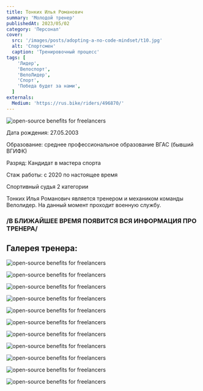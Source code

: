 ```yaml
---
title: Тонких Илья Романович
summary: 'Молодой тренер'
publishedAt: 2023/05/02
category: 'Персонал'
cover:
  src: '/images/posts/adopting-a-no-code-mindset/t10.jpg'
  alt: 'Спортсмен'
  caption: 'Тренировочный процесс'
tags: [
    'Лидер',
    'Велоспорт',
    'ВелоЛидер',
    'Спорт',
    'Победа будет за нами',
  ]
externals:
  Medium: 'https://rus.bike/riders/496870/'
---
```

<Image
  src='/images/posts/adopting-a-no-code-mindset/t10.jpg'
  alt="open-source benefits for freelancers"
/>

<Callout>
  Дата рождения: 27.05.2003

  Образование: среднее профессиональное образование ВГАС (бывший ВГИФК)

  Разряд: Кандидат в мастера спорта

  Стаж работы: с 2020 по настоящее время 

  Спортивный судья 2 категории
</Callout>

<Callout>

Тонких Илья Романович является тренером и механиком команды Велолидер. На данный момент проходит военную службу.

</Callout>


### /В БЛИЖАЙШЕЕ ВРЕМЯ ПОЯВИТСЯ ВСЯ ИНФОРМАЦИЯ ПРО ТРЕНЕРА/


## Галерея тренера:

<Image
  src="/images/posts/adopting-a-no-code-mindset/t6.jpg"
  alt="open-source benefits for freelancers"
/>

<Image
  src="/images/posts/adopting-a-no-code-mindset/t7.jpg"
  alt="open-source benefits for freelancers"
/>

<Image
  src="/images/posts/adopting-a-no-code-mindset/t8.jpg"
  alt="open-source benefits for freelancers"
/>

<Image
  src="/images/posts/adopting-a-no-code-mindset/t1.jpg"
  alt="open-source benefits for freelancers"
/>

<Image
  src="/images/posts/adopting-a-no-code-mindset/t11.jpg"
  alt="open-source benefits for freelancers"
/>

<Image
  src="/images/posts/adopting-a-no-code-mindset/t12.jpg"
  alt="open-source benefits for freelancers"
/>

<Image
  src="/images/posts/adopting-a-no-code-mindset/t13.jpg"
  alt="open-source benefits for freelancers"
/>

<Image
  src="/images/posts/adopting-a-no-code-mindset/t3.jpg"
  alt="open-source benefits for freelancers"
/>

<Image
  src="/images/posts/adopting-a-no-code-mindset/t4.jpg"
  alt="open-source benefits for freelancers"
/>

<Image
  src="/images/posts/adopting-a-no-code-mindset/t5.jpg"
  alt="open-source benefits for freelancers"
/>

<Image
  src="/images/posts/adopting-a-no-code-mindset/t2.jpg"
  alt="open-source benefits for freelancers"
/>